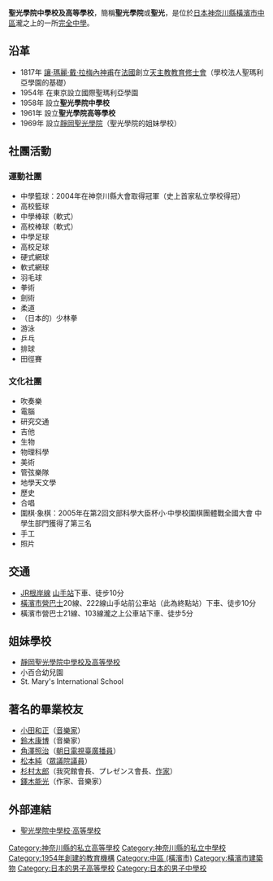 {{multiple issues|
{{advert|time=2020-02-14T11:55:32+00:00}}
{{unreferenced|time=2020-02-14T11:55:32+00:00}}
}}
{{Otheruses|subject=位於日本神奈川縣橫濱市的私立完全中學|other=其他名稱類似的學校|聖光學院高等學校 (消歧義)}}

'''聖光學院中學校及高等學校'''，簡稱'''聖光學院'''或'''聖光'''，是位於[[日本|日本]][[神奈川縣|神奈川縣]][[橫濱市|橫濱市]][[中區_(橫濱市)|中區]]瀧之上的一所[[完全中學|完全中學]]。

==沿革==
*1817年 [[讓·瑪麗·戴·拉梅內神甫|讓·瑪麗·戴·拉梅內神甫]]在[[法國|法國]]創立[[天主教教育修士會|天主教教育修士會]]（學校法人聖瑪利亞學園的基礎）
*1954年 在東京設立國際聖瑪利亞學園
*1958年 設立'''聖光學院中學校'''
*1961年 設立'''聖光學院高等學校'''
*1969年 設立[[靜岡聖光學院中學校及高等學校|靜岡聖光學院]]（聖光學院的姐妹學校）

==社團活動==
=== 運動社團 ===
*中學籃球：2004年在神奈川縣大會取得冠軍（史上首家私立學校得冠）
*高校籃球
*中學棒球（軟式）
*高校棒球（軟式）
*中學足球
*高校足球
*硬式網球
*軟式網球
*羽毛球
*拳術
*劍術
*柔道
*（日本的）少林拳
*游泳
*乒乓
*排球
*田徑賽

=== 文化社團 ===
*吹奏樂
*電腦
*研究交通
*吉他
*生物
*物理科學
*美術
*管弦樂隊
*地學天文學
*歷史
*合唱
*圍棋·象棋：2005年在第2回文部科學大臣杯小·中學校圍棋團體戰全國大會 中學生部門獲得了第三名
*手工
*照片

==交通==
*[[東日本旅客鐵道|JR]][[根岸線|根岸線]] [[山手站|山手站]]下車、徒步10分
*[[橫濱市營巴士|橫濱市營巴士]]20線、222線山手站前公車站（此為終點站）下車、徒步10分
*橫濱市營巴士21線、103線瀧之上公車站下車、徒步5分

==姐妹學校==
*[[靜岡聖光學院中學校及高等學校|靜岡聖光學院中學校及高等學校]]
*小百合幼兒園
*St. Mary's International School

==著名的畢業校友==
*[[小田和正|小田和正]]（[[音樂家|音樂家]]）
*[[鈴木康博|鈴木康博]]（音樂家）
*[[角澤照治|角澤照治]]（[[朝日電視臺|朝日電視臺]][[廣播員|廣播員]]）
*[[松本純|松本純]]（[[眾議院|眾議院]][[議員|議員]]）
*[[杉村太郎|杉村太郎]]（我究館會長、プレゼンス會長、[[作家|作家]]）
*[[鐸木能光|鐸木能光]]（作家、音樂家）

==外部連結==
*[http://www.seiko.ac.jp/ 聖光學院中學校·高等學校]{{ja}}

{{日本教育小作品}}
[[Category:神奈川縣的私立高等學校|Category:神奈川縣的私立高等學校]]
[[Category:神奈川縣的私立中學校|Category:神奈川縣的私立中學校]]
[[Category:1954年創建的教育機構|Category:1954年創建的教育機構]]
[[Category:中區_(橫濱市)|Category:中區 (橫濱市)]]
[[Category:橫濱市建築物|Category:橫濱市建築物]]
[[Category:日本的男子高等學校|Category:日本的男子高等學校]]
[[Category:日本的男子中學校|Category:日本的男子中學校]]
